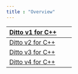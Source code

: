 ---
title : "Overview"
---

| [Ditto v1 for C++](<./Release Notes/Ditto v1 for C++.md>) |   |   |
| --------------------------------------------------------- | - | - |
| [Ditto v2 for C++](<./Release Notes/Ditto v2 for C++.md>) |   |   |
| [Ditto v3 for C++](<./Release Notes/Ditto v3 for C++.md>) |   |   |
| [Ditto v4 for C++](<./Release Notes/Ditto v4 for C++.md>) |   |   |

